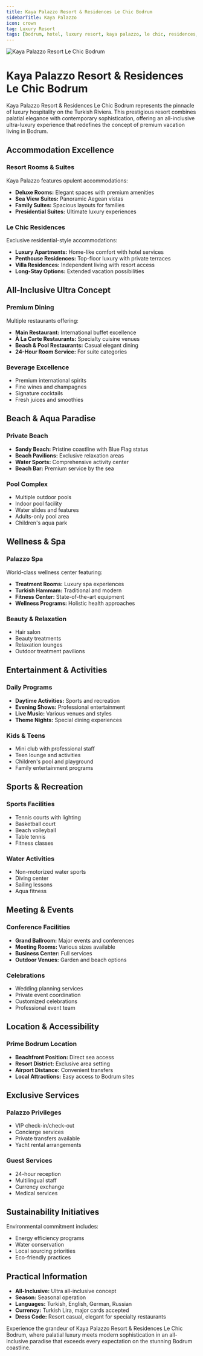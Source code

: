 ```yaml
---
title: Kaya Palazzo Resort & Residences Le Chic Bodrum
sidebarTitle: Kaya Palazzo
icon: crown
tag: Luxury Resort
tags: [bodrum, hotel, luxury resort, kaya palazzo, le chic, residences, beach resort]
---
```


<img src="https://res.cloudinary.com/djzzikcey/image/upload/v1752962063/bodrum-transfer/kaya-palazzo-le-chic-bodrum.webp" alt="Kaya Palazzo Resort Le Chic Bodrum" className="rounded-lg mb-8" />

# Kaya Palazzo Resort & Residences Le Chic Bodrum

Kaya Palazzo Resort & Residences Le Chic Bodrum represents the pinnacle of luxury hospitality on the Turkish Riviera. This prestigious resort combines palatial elegance with contemporary sophistication, offering an all-inclusive ultra-luxury experience that redefines the concept of premium vacation living in Bodrum.

## Accommodation Excellence

### Resort Rooms & Suites
Kaya Palazzo features opulent accommodations:
- **Deluxe Rooms:** Elegant spaces with premium amenities
- **Sea View Suites:** Panoramic Aegean vistas
- **Family Suites:** Spacious layouts for families
- **Presidential Suites:** Ultimate luxury experiences

### Le Chic Residences
Exclusive residential-style accommodations:
- **Luxury Apartments:** Home-like comfort with hotel services
- **Penthouse Residences:** Top-floor luxury with private terraces
- **Villa Residences:** Independent living with resort access
- **Long-Stay Options:** Extended vacation possibilities

## All-Inclusive Ultra Concept

### Premium Dining
Multiple restaurants offering:
- **Main Restaurant:** International buffet excellence
- **À La Carte Restaurants:** Specialty cuisine venues
- **Beach & Pool Restaurants:** Casual elegant dining
- **24-Hour Room Service:** For suite categories

### Beverage Excellence
- Premium international spirits
- Fine wines and champagnes
- Signature cocktails
- Fresh juices and smoothies

## Beach & Aqua Paradise

### Private Beach
- **Sandy Beach:** Pristine coastline with Blue Flag status
- **Beach Pavilions:** Exclusive relaxation areas
- **Water Sports:** Comprehensive activity center
- **Beach Bar:** Premium service by the sea

### Pool Complex
- Multiple outdoor pools
- Indoor pool facility
- Water slides and features
- Adults-only pool area
- Children's aqua park

## Wellness & Spa

### Palazzo Spa
World-class wellness center featuring:
- **Treatment Rooms:** Luxury spa experiences
- **Turkish Hammam:** Traditional and modern
- **Fitness Center:** State-of-the-art equipment
- **Wellness Programs:** Holistic health approaches

### Beauty & Relaxation
- Hair salon
- Beauty treatments
- Relaxation lounges
- Outdoor treatment pavilions

## Entertainment & Activities

### Daily Programs
- **Daytime Activities:** Sports and recreation
- **Evening Shows:** Professional entertainment
- **Live Music:** Various venues and styles
- **Theme Nights:** Special dining experiences

### Kids & Teens
- Mini club with professional staff
- Teen lounge and activities
- Children's pool and playground
- Family entertainment programs

## Sports & Recreation

### Sports Facilities
- Tennis courts with lighting
- Basketball court
- Beach volleyball
- Table tennis
- Fitness classes

### Water Activities
- Non-motorized water sports
- Diving center
- Sailing lessons
- Aqua fitness

## Meeting & Events

### Conference Facilities
- **Grand Ballroom:** Major events and conferences
- **Meeting Rooms:** Various sizes available
- **Business Center:** Full services
- **Outdoor Venues:** Garden and beach options

### Celebrations
- Wedding planning services
- Private event coordination
- Customized celebrations
- Professional event team

## Location & Accessibility

### Prime Bodrum Location
- **Beachfront Position:** Direct sea access
- **Resort District:** Exclusive area setting
- **Airport Distance:** Convenient transfers
- **Local Attractions:** Easy access to Bodrum sites

## Exclusive Services

### Palazzo Privileges
- VIP check-in/check-out
- Concierge services
- Private transfers available
- Yacht rental arrangements

### Guest Services
- 24-hour reception
- Multilingual staff
- Currency exchange
- Medical services

## Sustainability Initiatives

Environmental commitment includes:
- Energy efficiency programs
- Water conservation
- Local sourcing priorities
- Eco-friendly practices

## Practical Information

- **All-Inclusive:** Ultra all-inclusive concept
- **Season:** Seasonal operation
- **Languages:** Turkish, English, German, Russian
- **Currency:** Turkish Lira, major cards accepted
- **Dress Code:** Resort casual, elegant for specialty restaurants

Experience the grandeur of Kaya Palazzo Resort & Residences Le Chic Bodrum, where palatial luxury meets modern sophistication in an all-inclusive paradise that exceeds every expectation on the stunning Bodrum coastline.